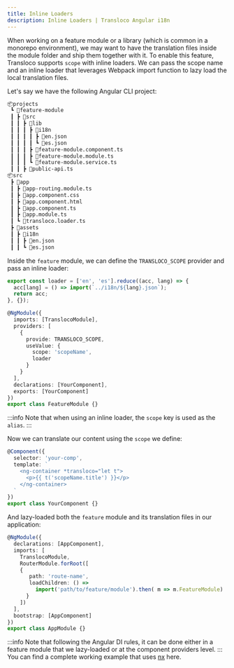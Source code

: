 ```yaml
---
title: Inline Loaders
description: Inline Loaders | Transloco Angular i18n
---
```


When working on a feature module or a library (which is common in a monorepo environment), we may want to have the translation files inside the module folder and ship them together with it.
To enable this feature, Transloco supports `scope` with inline loaders. We can pass the scope name and an inline loader that leverages Webpack import function to lazy load the local translation files.

Let's say we have the following Angular CLI project:

```bash
📦projects
 ┗ 📂feature-module
 ┃ ┣ 📂src
 ┃ ┃ ┣ 📂lib
 ┃ ┃ ┃ ┣ 📂i18n
 ┃ ┃ ┃ ┃ ┣ 📜en.json
 ┃ ┃ ┃ ┃ ┗ 📜es.json
 ┃ ┃ ┃ ┣ 📜feature-module.component.ts
 ┃ ┃ ┃ ┣ 📜feature-module.module.ts
 ┃ ┃ ┃ ┗ 📜feature-module.service.ts
 ┃ ┃ ┣ 📜public-api.ts
📦src
 ┣ 📂app
 ┃ ┣ 📜app-routing.module.ts
 ┃ ┣ 📜app.component.css
 ┃ ┣ 📜app.component.html
 ┃ ┣ 📜app.component.ts
 ┃ ┣ 📜app.module.ts
 ┃ ┗ 📜transloco.loader.ts
 ┣ 📂assets
 ┃ ┣ 📂i18n
 ┃ ┃ ┣ 📜en.json
 ┃ ┃ ┗ 📜es.json
```

Inside the `feature` module, we can define the `TRANSLOCO_SCOPE` provider and pass an inline loader:

```ts {13} title="feature.module.ts"
export const loader = ['en', 'es'].reduce((acc, lang) => {
  acc[lang] = () => import(`../i18n/${lang}.json`);
  return acc;
}, {});

@NgModule({
  imports: [TranslocoModule],
  providers: [
    {
      provide: TRANSLOCO_SCOPE,
      useValue: {
        scope: 'scopeName',
        loader
      }
    }
  ],
  declarations: [YourComponent],
  exports: [YourComponent]
})
export class FeatureModule {}
```

:::info
Note that when using an inline loader, the `scope` key is used as the `alias`.
:::

Now we can translate our content using the `scope` we define:

```ts {5} title="my-comp.component.ts"
@Component({
  selector: 'your-comp',
  template: `
    <ng-container *transloco="let t">
      <p>{{ t('scopeName.title') }}</p>
    </ng-container>
  `
})
export class YourComponent {}
```

And lazy-loaded both the `feature` module and its translation files in our application:

```ts title="app.module.ts"
@NgModule({
  declarations: [AppComponent],
  imports: [
    TranslocoModule,
    RouterModule.forRoot([
    {
       path: 'route-name',
       loadChildren: () =>
         import('path/to/feature/module').then( m => m.FeatureModule)
      }
    ])
  ],
  bootstrap: [AppComponent]
})
export class AppModule {}
```

:::info
Note that following the Angular DI rules, it can be done either in a feature module that we lazy-loaded or at the component providers level.
:::
You can find a complete working example that uses [nx](https://github.com/NetanelBasal/transloco-with-nx-libs) here.
